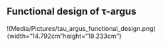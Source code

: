 ## Functional design of τ-argus 
!(Media/Pictures/tau_argus_functional_design.png){width="14.792cm"height="19.233cm"}
<!-- 2000000700004D00000062CFD2BA6125.svm -->

